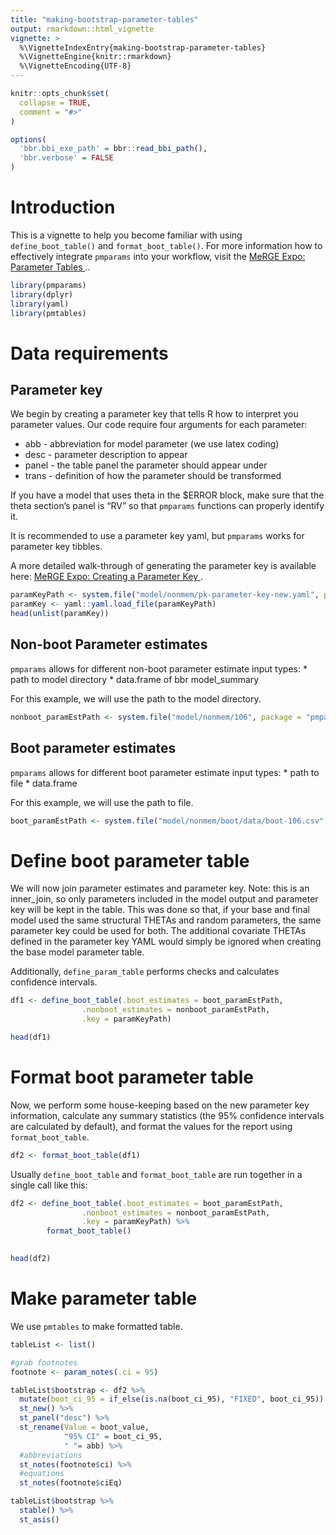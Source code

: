 ```yaml
---
title: "making-bootstrap-parameter-tables"
output: rmarkdown::html_vignette
vignette: >
  %\VignetteIndexEntry{making-bootstrap-parameter-tables}
  %\VignetteEngine{knitr::rmarkdown}
  %\VignetteEncoding{UTF-8}
---
```



```r
knitr::opts_chunk$set(
  collapse = TRUE,
  comment = "#>"
)

options(
  'bbr.bbi_exe_path' = bbr::read_bbi_path(),
  'bbr.verbose' = FALSE
)
```

# Introduction

This is a vignette to help you become familiar with using `define_boot_table()` and `format_boot_table()`. 
For more information how to effectively integrate `pmparams` into your workflow, visit the 
<a href="https://merge.metrumrg.com/expo/expo1-nonmem-foce/posts/parameter-tables.html" target="_blank">
MeRGE Expo: Parameter Tables </a>..

```r
library(pmparams)
library(dplyr)
library(yaml)
library(pmtables)
```

# Data requirements

## Parameter key

We begin by creating a parameter key that tells R how to interpret you parameter values. Our code require four arguments for each parameter:

* abb - abbreviation for model parameter (we use latex coding)
* desc - parameter description to appear
* panel - the table panel the parameter should appear under
* trans - definition of how the parameter should be transformed

If you have a model that uses theta in the $ERROR block, make sure that the theta section's panel is "RV" so that `pmparams` functions can properly identify it. 

It is recommended to use a parameter key yaml, but `pmparams` works for parameter key tibbles. 

A more detailed walk-through of generating the parameter key is available here: <a href="https://merge.metrumrg.com/expo/expo1-nonmem-foce/posts/parameter-key.html" target="_blank">
MeRGE Expo: Creating a Parameter Key </a>. 

```r
paramKeyPath <- system.file("model/nonmem/pk-parameter-key-new.yaml", package = "pmparams")
paramKey <- yaml::yaml.load_file(paramKeyPath)
head(unlist(paramKey))
```

## Non-boot Parameter estimates

`pmparams` allows for different non-boot parameter estimate input types:
* path to model directory
* data.frame of bbr model_summary

For this example, we will use the path to the model directory.
```r
nonboot_paramEstPath <- system.file("model/nonmem/106", package = "pmparams")
```

## Boot parameter estimates 
`pmparams` allows for different boot parameter estimate input types:
* path to file 
* data.frame

For this example, we will use the path to file.
```r
boot_paramEstPath <- system.file("model/nonmem/boot/data/boot-106.csv", package = "pmparams")
```

# Define boot parameter table

We will now join parameter estimates and parameter key. Note: this is an inner_join, so only parameters included in the model output and parameter key will be kept in the table. This was done so that, if your base and final model used the same structural THETAs and random parameters, the same parameter key could be used for both. The additional covariate THETAs defined in the parameter key YAML would simply be ignored when creating the base model parameter table.

Additionally, `define_param_table` performs checks and calculates confidence intervals.

```r
df1 <- define_boot_table(.boot_estimates = boot_paramEstPath,
                .nonboot_estimates = nonboot_paramEstPath,
                .key = paramKeyPath)

head(df1)
```

# Format boot parameter table

Now, we perform some house-keeping based on the new parameter key information, calculate any summary statistics (the 95% confidence intervals are calculated by default), and format the values for the report using `format_boot_table`.
```r
df2 <- format_boot_table(df1)
```

Usually `define_boot_table` and `format_boot_table` are run together in a single call like this:

```r
df2 <- define_boot_table(.boot_estimates = boot_paramEstPath,
                .nonboot_estimates = nonboot_paramEstPath,
                .key = paramKeyPath) %>% 
        format_boot_table()
  

head(df2)
```

# Make parameter table

We use `pmtables` to make formatted table.

```r
tableList <- list()

#grab footnotes
footnote <- param_notes(.ci = 95)
```

```r

tableList$bootstrap <- df2 %>% 
  mutate(boot_ci_95 = if_else(is.na(boot_ci_95), "FIXED", boot_ci_95)) %>% 
  st_new() %>% 
  st_panel("desc") %>% 
  st_rename(Value = boot_value,
            "95% CI" = boot_ci_95,
            " "= abb) %>% 
  #abbreviations
  st_notes(footnote$ci) %>% 
  #equations
  st_notes(footnote$ciEq) 

tableList$bootstrap %>% 
  stable() %>%
  st_asis()
```
